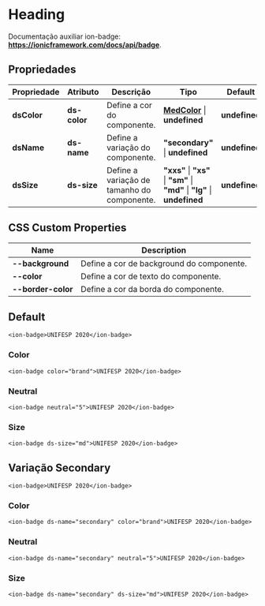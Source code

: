 
<Meta title="Components/Global/Heading/Usage" />

# Heading

Documentação auxiliar ion-badge: **https://ionicframework.com/docs/api/badge**.

## Propriedades

| Propriedade  | Atributo     | Descrição                                   | Tipo                                                                                                                   | Default       |
| ------------ | ------------ | ------------------------------------------- | ---------------------------------------------------------------------------------------------------------------------- | ------------- |
| **dsColor**  | **ds-color** | Define a cor do componente.                 | **[MedColor](http://desenv.ordomederi.com/templarios/?path=/story/enums-enums--page#medcolors)** \| **undefined**  | **undefined** |
| **dsName**   | **ds-name**  | Define a variação do componente.            | **"secondary"**  \| **undefined**                                                                                      | **undefined** |
| **dsSize**   | **ds-size**  | Define a variação de tamanho do componente. | **"xxs"** \| **"xs"** \| **"sm"** \| **"md"** \| **"lg"** \| **undefined**                                             | **undefined** |

## CSS Custom Properties

| Name               | Description                                   |
| ------------------ | --------------------------------------------- |
| **--background**   | Define a cor de background do componente.     |
| **--color**        | Define a cor de texto do componente.          |
| **--border-color** | Define a cor da borda do componente.          |

## Default

```
<ion-badge>UNIFESP 2020</ion-badge>
```

### Color

```
<ion-badge color="brand">UNIFESP 2020</ion-badge>
```

### Neutral

```
<ion-badge neutral="5">UNIFESP 2020</ion-badge>
```

### Size

```
<ion-badge ds-size="md">UNIFESP 2020</ion-badge>
```

## Variação Secondary

```
<ion-badge>UNIFESP 2020</ion-badge>
```

### Color

```
<ion-badge ds-name="secondary" color="brand">UNIFESP 2020</ion-badge>
```

### Neutral

```
<ion-badge ds-name="secondary" neutral="5">UNIFESP 2020</ion-badge>
```

### Size

```
<ion-badge ds-name="secondary" ds-size="md">UNIFESP 2020</ion-badge>
```
